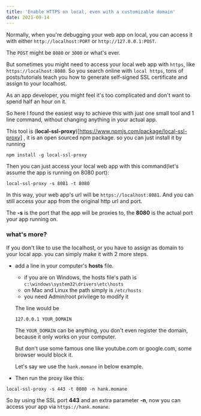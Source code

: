 ```yaml
---
title: 'Enable HTTPS on local, even with a customizable domain'
date: 2021-09-14
---
```


Normally, when you're debugging your web app on local, you can access it with either `http://localhost:PORT` or `http://127.0.0.1:POST`.

The `POST` might be `8080` or `3000` or what's ever.

But sometimes you might need to access your local web app with `https`, like `https://localhost:8080`. So you search online
with `local https`, tons of posts/tutorials teach you how to generate self-signed SSL certificate and assign to your localhost.

As an app developer, you might feel it's too complicated and don't want to spend half an hour on it.

So here I found the easiest way to achieve this with just one small tool and 1 line command, without changing anything in your actual app.

This tool is (**local-ssl-proxy**)[https://www.npmjs.com/package/local-ssl-proxy] , it is an open sourced npm package. so you can just install it by running
```shell
npm install -g local-ssl-proxy
```
Then you can just access your local web app with this command(let's assume the app is running on 8080 port): 
```
local-ssl-proxy -s 8081 -t 8080
```

In this way, your web app's url will be `https://localhost:8081`. And you can still access your app from the original http url and port.

The **-s** is the port that the app will be proxies to, the **8080** is the actual port your app running on. 

### what's more?

If you don't like to use the localhost, or you have to assign as domain to your local app. you can simply make it with 2 more steps.

- add a line in your computer's **hosts** file.
  - if you are on Windows, the hosts file's path is `c:\windows\system32\drivers\etc\hosts`
  - on Mac and Linux the path simply is `/etc/hosts`
  - you need Admin/root privilege to modify it
  
  The line would be 
  ```shell
  127.0.0.1 YOUR_DOMAIN
  ```
  The `YOUR_DOMAIN` can be anything, you don't even register the domain, because it only works on your computer.

  But don't use some famous one like youtube.com or google.com, some browser would block it.

  
  Let's say we use the `hank.momane` in below example.

- Then run the proxy like this:
```shell
local-ssl-proxy -s 443 -t 8080 -n hank.momane
```  

So by using the SSL port **443** and an extra parameter **-n**, now you can access your
app via `https://hank.momane`.


